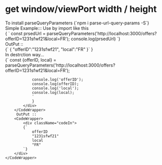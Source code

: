 

<Meta title="Design System| Parse Query Parameters" component={ParseQueryParameters} />

# get window/viewPort width / height

<div>
    <HeadingFourWrapper>To install parseQueryParameters</HeadingFourWrapper>
    <SyntaxHighlighter>
    {`npm i parse-url-query-params -S`}
    </SyntaxHighlighter>
    <HeadingFourWrapper>Simple Example::: Use by import like this</HeadingFourWrapper>
    <CodeWrapper>
        <div className="codeIn">
        {  
        `
        const prsedUrl = parseQueryParameters('http://localhost:3000/offers?offerID=1231sfwf21&local=FR');
        console.log(prsedUrl)
       `}
       </div>
    </CodeWrapper>
        OutPut ::
     <CodeWrapper>
         <div className="codeIn">
            {` 
            {
            "offerID":"1231sfwf21",
            "local":"FR"
            }`
            }
        </div>
     </CodeWrapper>
     In destrction way...
      <CodeWrapper>
          <div className="codeIn">
                {`
                const {offerID, local} = parseQueryParameters('http://localhost:3000/offers?offerID=1231sfwf21&local=FR');
                
                console.log('offerID');
                console.log(offerID);
                console.log('local');
                console.log(local);
                `
                }
            </div>
        </CodeWrapper>
         OutPut ::
        <CodeWrapper>
            <div className="codeIn">
            {`
                offerID
                "1231sfwf21"
                local
                "FR"
            `}
        </div>
    </CodeWrapper>
</div>

